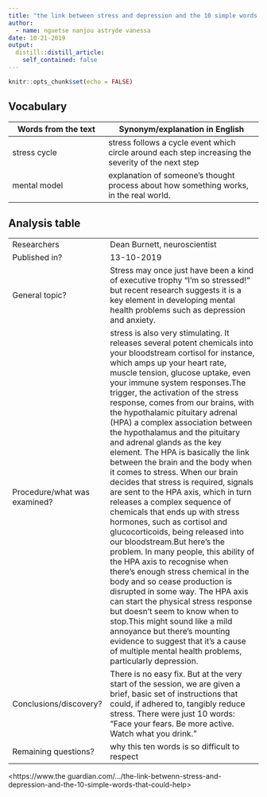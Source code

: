 ```yaml
---
title: "the link between stress and depression and the 10 simple words that could help"
author:
  - name: nguetse nanjou astryde vanessa
date: 10-21-2019
output:
  distill::distill_article:
    self_contained: false
---
```


```r
knitr::opts_chunk$set(echo = FALSE)
```


## Vocabulary 

| Words from the text | Synonym/explanation in English |
| ------------------- | ------------------------------ |
| stress cycle        | stress follows a cycle event which circle around each step increasing the severity of the next step                   |
| mental model        | explanation of someone's thought process about how something works, in the real world.         |

## Analysis table 

|                              |                                                                     |
| ---------------------------- | ------------------------------------------------------------------- |
| Researchers                  | Dean Burnett, neuroscientist                        |
| Published in?                | 13-10-2019                                                       |
| General topic?               |Stress may once just have been a kind of executive trophy “I’m so stressed!” but recent research suggests it is a key element in developing mental health problems such as depression and anxiety.                      |
| Procedure/what was examined? |  stress is also very stimulating. It releases several potent chemicals into your bloodstream cortisol for instance, which amps up your heart rate, muscle tension, glucose uptake, even your immune system responses.The trigger, the activation of the stress response, comes from our brains, with the hypothalamic pituitary adrenal (HPA) a complex association between the hypothalamus and the pituitary and adrenal glands  as the key element. The HPA is basically the link between the brain and the body when it comes to stress. When our brain decides that stress is required, signals are sent to the HPA axis, which in turn releases a complex sequence of chemicals that ends up with stress hormones, such as cortisol and glucocorticoids, being released into our bloodstream.But here’s the problem. In many people, this ability of the HPA axis to recognise when there’s enough stress chemical in the body and so cease production is disrupted in some way. The HPA axis can start the physical stress response but doesn’t seem to know when to stop.This might sound like a mild annoyance but there’s mounting evidence to suggest that it’s a cause of multiple mental health problems, particularly depression. |
| Conclusions/discovery?       |  There is no easy fix. But at the very start of the session, we are given a brief, basic set of instructions that could, if adhered to, tangibly reduce stress. There were just 10 words: “Face your fears. Be more active. Watch what you drink.”      |
| Remaining questions?         | why this ten words is so difficult to respect |


<https://www.the guardian.com/.../the-link-betwenn-stress-and-depression-and-the-10-simple-words-that-could-help>



